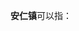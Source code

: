 '''安仁镇'''可以指：
{{PRC admin/disambig|33/11/81/104/000|37/14/82/104/000|51/01/29/105/000|61/05/23/103/000}}
{{disambig|cat=三字中国镇名消歧义}}